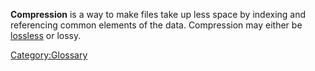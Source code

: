 {{wikipedia|Data compression}}

'''Compression''' is a way to make files take up less space by indexing and referencing common elements of the data. Compression may either be [[lossless]] or lossy.

[[Category:Glossary]]
